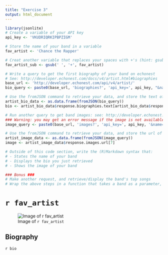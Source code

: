 ```yaml
---
title: "Exercise 3"
output: html_document
---
```



```r
library(jsonlite)
# Create a variable of your API key
api_key <- 'VKUDRIQRKIPBPZIGM'

# Store the name of your band in a variable
fav_artist <- 'Chance the Rapper'

# Creat another variable that replaces your spaces with +'s (hint: gsub)
fav_artist_sub <- gsub(' ', '+', fav_artist)

# Write a query to get the first biography of your band on echonest
# See: http://developer.echonest.com/docs/v4/artist.html#biographies
base_url <- 'http://developer.echonest.com/api/v4/artist/'
bio_query <- paste0(base_url, 'biographies?', 'api_key=', api_key, "&name=", fav_artist_sub, '&format=json')

# Use the fromJSON command to retrieve your data, and store the text of the first biography in a variable
artist_bio_data <- as.data.frame(fromJSON(bio_query))
bio <- artist_bio_data$response.biographies.text[artist_bio_data$response.biographies.site == 'last.fm']

# Run another query to get band images: see: http://developer.echonest.com/docs/v4/artist.html#images
### Warning: you may get an error message if the image is not available -- check online that it exists!
image_query <- paste0(base_url, 'images?', 'api_key=', api_key, '&name=', fav_artist_sub, '&format=json')

# Use the fromJSON command to retrieve your data, and store the url of the first image in a variable
artist_image_data <- as.data.frame(fromJSON(image_query))
image <- artist_image_data$response.images.url[7]

# Outside of this code section, write the (R)Markdown syntax that:
# - States the name of your band
# - Displays the bio you just retrieved 
# - Shows the image of your band

### Bonus ###
# Make another request, and retrieve/display the band's top songs
# Wrap the above steps in a function that takes a band as a parameter, and returns the desired info
```

# `r fav_artist`

![Image of `r fav_artist`](`r image`)

## Biography

`r bio`


